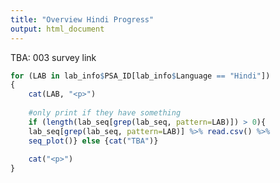 ```yaml
---
title: "Overview Hindi Progress"
output: html_document
---
```


TBA: 003 survey link

```r

for (LAB in lab_info$PSA_ID[lab_info$Language == "Hindi"])
{
    cat(LAB, "<p>")
    
    #only print if they have something 
    if (length(lab_seq[grep(lab_seq, pattern=LAB)]) > 0){
    lab_seq[grep(lab_seq, pattern=LAB)] %>% read.csv() %>%
    seq_plot()} else {cat("TBA")}
    
    cat("<p>")
}

```
